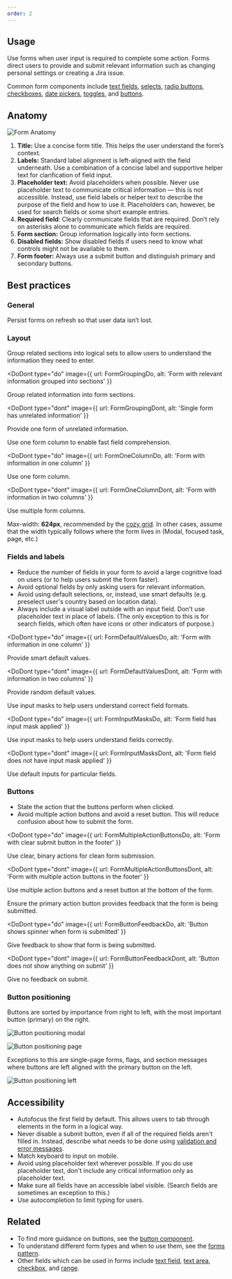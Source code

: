 ```yaml
---
order: 2
---
```



## Usage

Use forms when user input is required to complete some action. Forms direct users to provide and submit relevant information such as changing personal settings or creating a Jira issue.

Common form components include [text fields](/components/textfield/examples), [selects](/components/select/examples), [radio buttons](/components/radio/examples), [checkboxes](/components/checkbox/examples), [date pickers](/components/datetime-picker/date-picker/examples), [toggles](/components/toggle/examples), and [buttons](/components/button/examples).

## Anatomy

![Form Anatomy](../images/form-anatomy.png)

1. **Title:** Use a concise form title. This helps the user understand the form’s context.
2. **Labels:** Standard label alignment is left-aligned with the field underneath. Use a combination of a concise label and supportive helper text for clarification of field input.
3. **Placeholder text:** Avoid placeholders when possible. Never use placeholder text to communicate critical information — this is not accessible. Instead, use field labels or helper text to describe the purpose of the field and how to use it. Placeholders can, however, be used for search fields or some short example entries.
4. **Required field**: Clearly communicate fields that are required. Don’t rely on asterisks alone to communicate which fields are required. 
5. **Form section:** Group information logically into form sections.
6. **Disabled fields:** Show disabled fields if users need to know what controls might not be available to them.
7. **Form footer:** Always use a submit button and distinguish primary and secondary buttons.


## Best practices

### General

Persist forms on refresh so that user data isn’t lost.

### Layout

Group related sections into logical sets to allow users to understand the information they need to enter.

<DoDont
  type="do"
  image={{
    url: FormGroupingDo,
    alt: 'Form with relevant information grouped into sections'
  }}
>
  Group related information into form sections.
</DoDont>

<DoDont
  type="dont"
  image={{
    url: FormGroupingDont,
    alt: 'Single form has unrelated information'
  }}
>
  Provide one form of unrelated information.
</DoDont>

Use one form column to enable fast field comprehension.

<DoDont
  type="do"
  image={{
    url: FormOneColumnDo,
    alt: 'Form with information in one column'
  }}
>
  Use one form column.
</DoDont>

<DoDont
  type="dont"
  image={{
    url: FormOneColumnDont,
    alt: 'Form with information in two columns'
  }}
>
  Use multiple form columns.
</DoDont>

Max-width: **624px**, recommended by the [cozy grid](/foundations/grid#gutter-spacing). In other cases, assume that the width typically follows where the form lives in (Modal, focused task, page, etc.)

### Fields and labels

- Reduce the number of fields in your form to avoid a large cognitive load on users (or to help users submit the form faster).
- Avoid optional fields by only asking users for relevant information.
- Avoid using default selections, or, instead, use smart defaults (e.g. preselect user's country based on location data).
- Always include a visual label outside with an input field. Don't use placeholder text in place of labels. (The only exception to this is for search fields, which often have icons or other indicators of purpose.)

<DoDont
  type="do"
  image={{
    url: FormDefaultValuesDo,
    alt: 'Form with information in one column'
  }}
>
  Provide smart default values.
</DoDont>

<DoDont
  type="dont"
  image={{
    url: FormDefaultValuesDont,
    alt: 'Form with information in two columns'
  }}
>
  Provide random default values.
</DoDont>

Use input masks to help users understand correct field formats.

<DoDont
  type="do"
  image={{
    url: FormInputMasksDo,
    alt: 'Form field has input mask applied'
  }}
>
  Use input masks to help users understand fields correctly.
</DoDont>

<DoDont
  type="dont"
  image={{
    url: FormInputMasksDont,
    alt: 'Form field does not have input mask applied'
  }}
>
  Use default inputs for particular fields.
</DoDont>

### Buttons

- State the action that the buttons perform when clicked.
- Avoid multiple action buttons and avoid a reset button. This will reduce confusion about how to submit the form.

<DoDont
  type="do"
  image={{
    url: FormMultipleActionButtonsDo,
    alt: 'Form with clear submit button in the footer'
  }}
>
  Use clear, binary actions for clean form submission.
</DoDont>

<DoDont
  type="dont"
  image={{
    url: FormMultipleActionButtonsDont,
    alt: 'Form with multiple action buttons in the footer'
  }}
>
  Use multiple action buttons and a reset button at the bottom of the form.
</DoDont>

Ensure the primary action button provides feedback that the form is being submitted.

<DoDont
  type="do"
  image={{
    url: FormButtonFeedbackDo,
    alt: 'Button shows spinner when form is submitted'
  }}
>
  Give feedback to show that form is being submitted.
</DoDont>

<DoDont
  type="dont"
  image={{
    url: FormButtonFeedbackDont,
    alt: 'Button does not show anything on submit'
  }}
>
  Give no feedback on submit.
</DoDont>

### Button positioning

Buttons are sorted by importance from right to left, with the most important button (primary) on the right.

![Button positioning modal](../images/button-positioning-1.png)

![Button positioning page](../images/button-positioning-2.png)

Exceptions to this are single-page forms, flags, and section messages where buttons are left aligned with the primary button on the left.

![Button positioning left](../images/button-positioning-3.png)

## Accessibility

- Autofocus the first field by default. This allows users to tab through elements in the form in a logical way.
- Never disable a submit button, even if all of the required fields aren't filled in. Instead, describe what needs to be done using [validation and error messages](/content/writing-guidelines).
- Match keyboard to input on mobile.
- Avoid using placeholder text wherever possible. If you do use placeholder text, don't include any critical information only as placeholder text.
- Make sure all fields have an accessible label visible. (Search fields are sometimes an exception to this.)
- Use autocompletion to limit typing for users.

## Related

- To find more guidance on buttons, see the [button component](/components/button/usage).
- To understand different form types and when to use them, see the [forms pattern](/patterns/forms).
- Other fields which can be used in forms include [text field](/components/textfield/examples), [text area](/components/textarea/examples), [checkbox](/components/checbox/examples), and [range](/components/range/examples).
